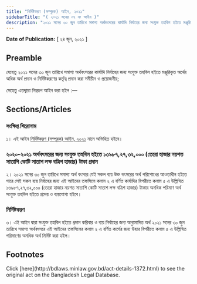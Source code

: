 ```yaml
---
title: "নির্দিষ্টকরণ (সম্পূরক) আইন, ২০২১"
sidebarTitle: "( ২০২১ সনের ০৭ নং আইন )"
description: "২০২১ সনের ৩০ জুন তারিখে সমাপ্য অর্থবৎসরের কার্যাদি নির্বাহের জন্য সংযুক্ত তহবিল হইতে মঞ্জুরিকৃত অর্থের অধিক অর্থ প্রদান ও নির্দিষ্টকরণের কর্তৃত্ব প্রদানের উদ্দেশ্যে প্রনীত আইন"
---
```


**Date of Publication:** [ ২৪ জুন, ২০২১ ]

## Preamble

যেহেতু ২০২১ সনের ৩০ জুন তারিখে সমাপ্য অর্থবৎসরের কার্যাদি নির্বাহের জন্য সংযুক্ত তহবিল হইতে মঞ্জুরিকৃত অর্থের অধিক অর্থ প্রদান ও নির্দিষ্টকরণের কর্তৃত্ব প্রদান করা সমীচীন ও প্রয়োজনীয়;

সেহেতু এতদ্দ্বারা নিম্নরূপ আইন করা হইল :—

## Sections/Articles

### সংক্ষিপ্ত শিরোনাম

১। এই আইন [নির্দিষ্টকরণ (সম্পূরক) আইন, ২০২১](/laws/volume-51/act-1372 "নির্দিষ্টকরণ (সম্পূরক) আইন, ২০২১") নামে অভিহিত হইবে।

### ২০২০-২০২১ অর্থবৎসরের জন্য সংযুক্ত তহবিল হইতে ১৩৯৮৭,২৭,৩২,০০০ (তেরো হাজার নয়শত সাতাশি কোটি সাতাশ লক্ষ বত্রিশ হাজার) টাকা প্রদান

২। ২০২১ সনের ৩০ জুন তারিখে সমাপ্য অর্থ বৎসরে যেই সকল ব্যয় উক্ত বৎসরের অর্থ পরিশোধের আওতাধীন হইতে পারে সেই সকল ব্যয় নির্বাহের জন্য এই আইনের তফসিলে কলাম ২ এ বর্ণিত কার্যাদির বিপরীতে কলাম ৫ এ উল্লিখিত ১৩৯৮৭,২৭,৩২,০০০ (তেরো হাজার নয়শত সাতাশি কোটি সাতাশ লক্ষ বত্রিশ হাজার) টাকার অনধিক পরিমাণ অর্থ সংযুক্ত তহবিল হইতে প্রদেয় ও ব্যয়যোগ্য হইবে।

### নির্দিষ্টকরণ

৩। এই আইন দ্বারা সংযুক্ত তহবিল হইতে প্রদান করিবার ও ব্যয় নির্বাহের জন্য অনুমোদিত অর্থ ২০২১ সনের ৩০ জুন তারিখে সমাপ্য অর্থবৎসরে এই আইনের তফসিলের কলাম ২ এ বর্ণিত কার্যের জন্য উহার বিপরীতে কলাম ৫ এ উল্লিখিত পরিমাণের অনধিক অর্থ নির্দিষ্ট করা হইল।

## Footnotes

<Note>
  Click [here](http://bdlaws.minlaw.gov.bd/act-details-1372.html) to see the original act on the Bangladesh Legal Database.
</Note>
